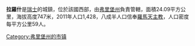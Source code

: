 '''拉羅什'''是[[瑞士|瑞士]]的城鎮，位於該國西部，由[[弗里堡州|弗里堡州]]負責管轄，面積24.09平方公里，海拔高度747米，2011年人口1,428，八成半人口信奉[[羅馬天主教|羅馬天主教]]，人口密度每平方公里59人。

{{Switzerland-geo-stub}}
[[Category:弗里堡州的市镇|Category:弗里堡州的市镇]]